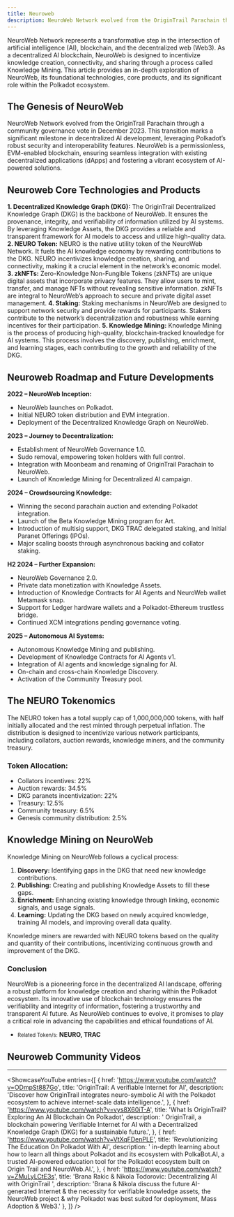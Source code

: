 ```yaml
---
title: Neuroweb
description: NeuroWeb Network evolved from the OriginTrail Parachain through a community governance vote in December 2023.
---
```



NeuroWeb Network represents a transformative step in the intersection of artificial intelligence (AI), blockchain, and the decentralized web (Web3). As a decentralized AI blockchain, NeuroWeb is designed to incentivize knowledge creation, connectivity, and sharing through a process called Knowledge Mining. This article provides an in-depth exploration of NeuroWeb, its foundational technologies, core products, and its significant role within the Polkadot ecosystem.

## The Genesis of NeuroWeb
NeuroWeb Network evolved from the OriginTrail Parachain through a community governance vote in December 2023. This transition marks a significant milestone in decentralized AI development, leveraging Polkadot’s robust security and interoperability features. NeuroWeb is a permissionless, EVM-enabled blockchain, ensuring seamless integration with existing decentralized applications (dApps) and fostering a vibrant ecosystem of AI-powered solutions.

## Neuroweb Core Technologies and Products
**1. Decentralized Knowledge Graph (DKG):** The OriginTrail Decentralized Knowledge Graph (DKG) is the backbone of NeuroWeb. It ensures the provenance, integrity, and verifiability of information utilized by AI systems. By leveraging Knowledge Assets, the DKG provides a reliable and transparent framework for AI models to access and utilize high-quality data.
**2. NEURO Token:** NEURO is the native utility token of the NeuroWeb Network. It fuels the AI knowledge economy by rewarding contributions to the DKG. NEURO incentivizes knowledge creation, sharing, and connectivity, making it a crucial element in the network’s economic model.
**3. zkNFTs:** Zero-Knowledge Non-Fungible Tokens (zkNFTs) are unique digital assets that incorporate privacy features. They allow users to mint, transfer, and manage NFTs without revealing sensitive information. zkNFTs are integral to NeuroWeb’s approach to secure and private digital asset management.
**4. Staking:** Staking mechanisms in NeuroWeb are designed to support network security and provide rewards for participants. Stakers contribute to the network’s decentralization and robustness while earning incentives for their participation.
**5. Knowledge Mining:** Knowledge Mining is the process of producing high-quality, blockchain-tracked knowledge for AI systems. This process involves the discovery, publishing, enrichment, and learning stages, each contributing to the growth and reliability of the DKG.

## Neuroweb Roadmap and Future Developments
**2022 – NeuroWeb Inception:**
- NeuroWeb launches on Polkadot.
- Initial NEURO token distribution and EVM integration.
- Deployment of the Decentralized Knowledge Graph on NeuroWeb.

**2023 – Journey to Decentralization:**
- Establishment of NeuroWeb Governance 1.0.
- Sudo removal, empowering token holders with full control.
- Integration with Moonbeam and renaming of OriginTrail Parachain to NeuroWeb.
- Launch of Knowledge Mining for Decentralized AI campaign.

**2024 – Crowdsourcing Knowledge:**
- Winning the second parachain auction and extending Polkadot integration.
- Launch of the Beta Knowledge Mining program for Art.
- Introduction of multisig support, DKG TRAC delegated staking, and Initial Paranet Offerings (IPOs).
- Major scaling boosts through asynchronous backing and collator staking.

**H2 2024 – Further Expansion:**
- NeuroWeb Governance 2.0.
- Private data monetization with Knowledge Assets.
- Introduction of Knowledge Contracts for AI Agents and NeuroWeb wallet Metamask snap.
- Support for Ledger hardware wallets and a Polkadot-Ethereum trustless bridge.
- Continued XCM integrations pending governance voting.

**2025 – Autonomous AI Systems:**
- Autonomous Knowledge Mining and publishing.
- Development of Knowledge Contracts for AI Agents v1.
- Integration of AI agents and knowledge signaling for AI.
- On-chain and cross-chain Knowledge Discovery.
- Activation of the Community Treasury pool.

## The NEURO Tokenomics
The NEURO token has a total supply cap of 1,000,000,000 tokens, with half initially allocated and the rest minted through perpetual inflation. The distribution is designed to incentivize various network participants, including collators, auction rewards, knowledge miners, and the community treasury.

### **Token Allocation:**
- Collators incentives: 22%
- Auction rewards: 34.5%
- DKG paranets incentivization: 22%
- Treasury: 12.5%
- Community treasury: 6.5%
- Genesis community distribution: 2.5%

## Knowledge Mining on NeuroWeb
Knowledge Mining on NeuroWeb follows a cyclical process:

1. **Discovery:** Identifying gaps in the DKG that need new knowledge contributions.
2. **Publishing:** Creating and publishing Knowledge Assets to fill these gaps.
3. **Enrichment:** Enhancing existing knowledge through linking, economic signals, and usage signals.
4. **Learning:** Updating the DKG based on newly acquired knowledge, training AI models, and improving overall data quality.

Knowledge miners are rewarded with NEURO tokens based on the quality and quantity of their contributions, incentivizing continuous growth and improvement of the DKG.

### Conclusion

NeuroWeb is a pioneering force in the decentralized AI landscape, offering a robust platform for knowledge creation and sharing within the Polkadot ecosystem. Its innovative use of blockchain technology ensures the verifiability and integrity of information, fostering a trustworthy and transparent AI future. As NeuroWeb continues to evolve, it promises to play a critical role in advancing the capabilities and ethical foundations of AI.

- <small>Related Token/s:</small> **NEURO, TRAC**


## Neuroweb Community Videos
------------
<ShowcaseYouTube
  entries={[
              {
      href: 'https://www.youtube.com/watch?v=ODmpSt887Go',
      title: 'OriginTrail: A verifiable Internet for AI',
      description: 'Discover how OriginTrail integrates neuro-symbolic AI with the Polkadot ecosystem to achieve internet-scale data intelligence.',
          },
              {
      href: 'https://www.youtube.com/watch?v=vys8X60iT-A',
      title: 'What Is OriginTrail? Exploring An AI Blockchain On Polkadot',
      description: ' OriginTrail, a blockchain powering Verifiable Internet for AI with a Decentralized Knowledge Graph (DKG) for a sustainable future.',
          },
                        {
      href: 'https://www.youtube.com/watch?v=VtXqFDenPLE',
      title: 'Revolutionizing The Education On Polkadot With AI',
      description: ' in-depth learning about how to learn all things about Polkadot and its ecosystem with PolkaBot.AI, a trusted AI-powered education tool for the Polkadot ecosystem built on Origin Trail and NeuroWeb.AI.',
          },
                                  {
      href: 'https://www.youtube.com/watch?v=ZMuLyLCtE3s',
      title: 'Brana Rakic & Nikola Todorovic: Decentralizing AI with OriginTrail ',
      description: 'Brana & Nikola discuss the future AI-generated Internet & the necessity for verifiable knowledge assets, the NeuroWeb project & why Polkadot was best suited for deployment, Mass Adoption & Web3.'
          },
  ]} />